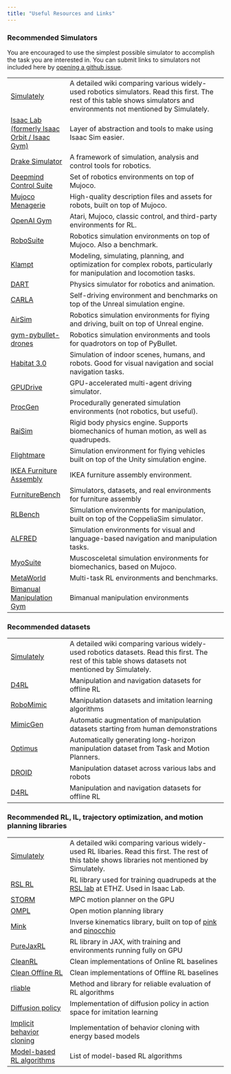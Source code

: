 ```yaml
---
title: "Useful Resources and Links"
---
```



### Recommended Simulators
You are encouraged to use the simplest possible simulator to accomplish the task you are interested in. You can submit links to simulators not included here by [opening a github issue](https://github.com/csc2626/website/issues/new).

|                  |                                                                          |
|----------------------------|--------------------------------------------------------------------------|
| [Simulately](https://simulately.wiki/docs/comparison)  | A detailed wiki comparing various widely-used robotics simulators. Read this first. The rest of this table shows simulators and environments not mentioned by Simulately. |
| [Isaac Lab (formerly Isaac Orbit / Isaac Gym)](https://isaac-sim.github.io/IsaacLab/)   | Layer of abstraction and tools to make using Isaac Sim easier. |
| [Drake Simulator](https://drake.mit.edu/) | A framework of simulation, analysis and control tools for robotics.           |
| [Deepmind Control Suite](https://github.com/deepmind/dm_control) | Set of robotics environments on top of Mujoco.           |
| [Mujoco Menagerie](https://github.com/google-deepmind/mujoco_menagerie) | High-quality description files and assets for robots, built on top of Mujoco.           |
| [OpenAI Gym](https://www.gymlibrary.dev/index.html)         | Atari, Mujoco, classic control, and third-party environments for RL.     |
| [RoboSuite](https://robosuite.ai/) | Robotics simulation environments on top of Mujoco. Also a benchmark.                            |
| [Klampt](http://motion.pratt.duke.edu/klampt/) | Modeling, simulating, planning, and optimization for complex robots, particularly for manipulation and locomotion tasks.                            |
| [DART](https://dart.readthedocs.io/en/latest/) | Physics simulator for robotics and animation.                           |
| [CARLA](https://carla.org/) | Self-driving environment and benchmarks on top of the Unreal simulation engine.                            |
| [AirSim](https://github.com/Microsoft/AirSim/) | Robotics simulation environments for flying and driving, built on top of Unreal engine.                            |
| [gym-pybullet-drones](https://github.com/utiasDSL/gym-pybullet-drones) | Robotics simulation environments and tools for quadrotors on top of PyBullet. |
| [Habitat 3.0](https://aihabitat.org/habitat3/) | Simulation of indoor scenes, humans, and robots. Good for visual navigation and social navigation tasks.                           |
| [GPUDrive](https://github.com/Emerge-Lab/gpudrive) | GPU-accelerated multi-agent driving simulator.              |
| [ProcGen](https://github.com/openai/procgen) | Procedurally generated simulation environments (not robotics, but useful).          |
| [RaiSim](https://raisim.com/) | Rigid body physics engine. Supports biomechanics of human motion, as well as quadrupeds.          |
| [Flightmare](https://uzh-rpg.github.io/flightmare/) | Simulation environment for flying vehicles built on top of the Unity simulation engine. |
| [IKEA Furniture Assembly](https://clvrai.github.io/furniture/) | IKEA furniture assembly environment. |
| [FurnitureBench](https://clvrai.github.io/furniture-bench/) | Simulators, datasets, and real environments for furniture assembly |
| [RLBench](https://github.com/stepjam/RLBench) | Simulation environments for manipulation, built on top of the CoppeliaSim simulator. |
| [ALFRED](https://askforalfred.com/) | Simulation environments for visual and language-based navigation and manipulation tasks. |
| [MyoSuite](https://sites.google.com/view/myosuite/) | Muscosceletal simulation environments for biomechanics, based on Mujoco. |
| [MetaWorld](https://github.com/Farama-Foundation/Metaworld?tab=readme-ov-file) | Multi-task RL environments and benchmarks. |
| [Bimanual Manipulation Gym](https://chernyadev.github.io/bigym/) | Bimanual manipulation environments |



### Recommended datasets

|                  |                                                                          |
|----------------------------|--------------------------------------------------------------------------|
| [Simulately](https://simulately.wiki/docs/dataset)  | A detailed wiki comparing various widely-used robotics datasets. Read this first. The rest of this table shows datasets not mentioned by Simulately. |
| [D4RL](https://sites.google.com/view/d4rl/home)  | Manipulation and navigation datasets for offline RL |
| [RoboMimic](https://robomimic.github.io/)  | Manipulation datasets and imitation learning algorithms |
| [MimicGen](https://mimicgen.github.io/)  | Automatic augmentation of manipulation datasets starting from human demonstrations |
| [Optimus](https://github.com/NVlabs/Optimus/)  | Automatically generating long-horizon manipulation dataset from Task and Motion Planners.  |
| [DROID](https://droid-dataset.github.io/)  | Manipulation dataset across various labs and robots |
| [D4RL](https://sites.google.com/view/d4rl/home)  | Manipulation and navigation datasets for offline RL |


	  

### Recommended RL, IL, trajectory optimization, and motion planning libraries



|                  |                                                                          |
|----------------------------|--------------------------------------------------------------------------|
| [Simulately](https://simulately.wiki/docs/toolkits/ReinforcementLearning)  | A detailed wiki comparing various widely-used RL libaries. Read this first. The rest of this table shows libraries not mentioned by Simulately. |
| [RSL RL](https://github.com/leggedrobotics/rsl_rl)  | RL library used for training quadrupeds at the [RSL lab](https://github.com/leggedrobotics/rsl_rl) at ETHZ. Used in Isaac Lab.  |
| [STORM](https://sites.google.com/view/manipulation-mpc/home)  | MPC motion planner on the GPU   |
| [OMPL](https://ompl.kavrakilab.org/)  | Open motion planning library   |
| [Mink](https://github.com/kevinzakka/mink)  | Inverse kinematics library, built on top of [pink](https://github.com/stephane-caron/pink) and [pinocchio](https://github.com/stack-of-tasks/pinocchio)   |
| [PureJaxRL](https://github.com/luchris429/purejaxrl)  | RL library in JAX, with training and environments running fully on GPU |
| [CleanRL](https://github.com/vwxyzjn/cleanrl)  | Clean implementations of Online RL baselines   |
| [Clean Offline RL](https://github.com/corl-team/CORL)  | Clean implementations of Offline RL baselines   |
| [rliable](https://agarwl.github.io/rliable/)  | Method and library for reliable evaluation of RL algorithms   |
| [Diffusion policy](https://diffusion-policy.cs.columbia.edu/)  | Implementation of diffusion policy in action space for imitation learning  |
| [Implicit behavior cloning](https://github.com/google-research/ibc)  | Implementation of behavior cloning with energy based models |
| [Model-based RL algorithms](https://github.com/opendilab/awesome-model-based-RL)  | List of model-based RL algorithms  |


